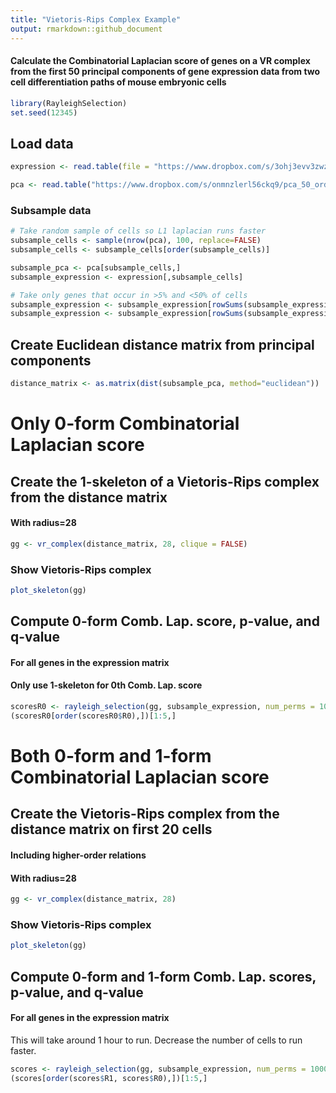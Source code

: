 ```yaml
---
title: "Vietoris-Rips Complex Example"
output: rmarkdown::github_document
---
```


#### Calculate the Combinatorial Laplacian score of genes on a VR complex from the first 50 principal components of gene expression data from two cell differentiation paths of mouse embryonic cells

```r
library(RayleighSelection)
set.seed(12345)
```

## Load data
```r
expression <- read.table(file = "https://www.dropbox.com/s/3ohj3evv3zwzrs9/filtered_normalized_counts_ordered.csv?dl=1", sep=",", header=TRUE, row.names=1, stringsAsFactors=FALSE)

pca <- read.table("https://www.dropbox.com/s/onmnzlerl56ckq9/pca_50_ordered.csv?dl=1", sep=",", header=TRUE, row.names=1, stringsAsFactors = FALSE)
```

### Subsample data
```r
# Take random sample of cells so L1 laplacian runs faster
subsample_cells <- sample(nrow(pca), 100, replace=FALSE)
subsample_cells <- subsample_cells[order(subsample_cells)]

subsample_pca <- pca[subsample_cells,]
subsample_expression <- expression[,subsample_cells]

# Take only genes that occur in >5% and <50% of cells
subsample_expression <- subsample_expression[rowSums(subsample_expression != 0)>5,]
subsample_expression <- subsample_expression[rowSums(subsample_expression != 0)<50,]
```

## Create Euclidean distance matrix from principal components
```r
distance_matrix <- as.matrix(dist(subsample_pca, method="euclidean"))
```



# Only 0-form Combinatorial Laplacian score

## Create the 1-skeleton of a Vietoris-Rips complex from the distance matrix
#### With radius=28
```r
gg <- vr_complex(distance_matrix, 28, clique = FALSE)
```

### Show Vietoris-Rips complex
```r
plot_skeleton(gg)
```

## Compute 0-form Comb. Lap. score, p-value, and q-value 
#### For all genes in the expression matrix
#### Only use 1-skeleton for 0th Comb. Lap. score
```r
scoresR0 <- rayleigh_selection(gg, subsample_expression, num_perms = 1000, num_cores = 8, one_forms = FALSE)
(scoresR0[order(scoresR0$R0),])[1:5,]
```



# Both 0-form and 1-form Combinatorial Laplacian score

## Create the Vietoris-Rips complex from the distance matrix on first 20 cells
#### Including higher-order relations
#### With radius=28
```r
gg <- vr_complex(distance_matrix, 28)
```

### Show Vietoris-Rips complex
```r
plot_skeleton(gg)
```

## Compute 0-form and 1-form Comb. Lap. scores, p-value, and q-value 
#### For all genes in the expression matrix
This will take around 1 hour to run. Decrease the number of cells to run faster.
```r
scores <- rayleigh_selection(gg, subsample_expression, num_perms = 1000, num_cores = 8)
(scores[order(scores$R1, scores$R0),])[1:5,]
```
